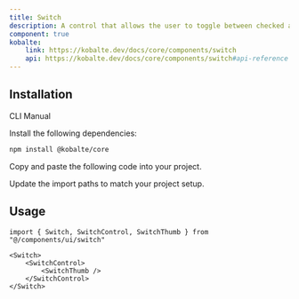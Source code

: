 ```yaml
---
title: Switch
description: A control that allows the user to toggle between checked and not checked.
component: true
kobalte:
    link: https://kobalte.dev/docs/core/components/switch
    api: https://kobalte.dev/docs/core/components/switch#api-reference
---
```


<ComponentPreview name="switch-demo" />

## Installation

<Tabs defaultValue="manual">

<TabsList>
    <TabsTrigger value="cli" disabled>
        CLI
    </TabsTrigger>
    <TabsTrigger value="manual">Manual</TabsTrigger>
    <TabsIndicator class="bg-primary" />
</TabsList>

<TabsContent value="manual">

<Steps>

<Step>Install the following dependencies:</Step>

```bash
npm install @kobalte/core
```

<Step>Copy and paste the following code into your project.</Step>

<ComponentSource name="switch" />

<Step>Update the import paths to match your project setup.</Step>

</Steps>

</TabsContent>

</Tabs>

## Usage

```tsx
import { Switch, SwitchControl, SwitchThumb } from "@/components/ui/switch"
```

```tsx
<Switch>
    <SwitchControl>
        <SwitchThumb />
    </SwitchControl>
</Switch>
```
